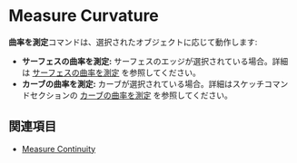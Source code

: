 
# Measure Curvature

<Reference shortcut="" command="Measure Curvature" button=""/>

**曲率を測定**コマンドは、選択されたオブジェクトに応じて動作します:

- **サーフェスの曲率を測定:** サーフェスのエッジが選択されている場合。詳細は [サーフェスの曲率を測定](/solid/measure-surface-curvature) を参照してください。
- **カーブの曲率を測定:** カーブが選択されている場合。詳細はスケッチコマンドセクションの [カーブの曲率を測定](/sketch/measure-curve-curvature) を参照してください。

## 関連項目

- [Measure Continuity](/solid/measure-continuity)